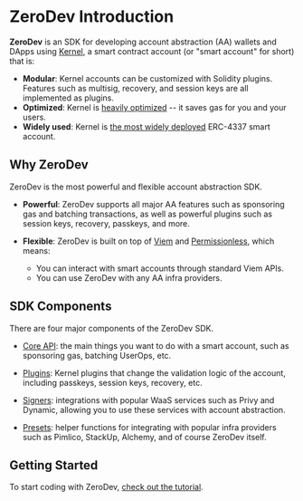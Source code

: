 # ZeroDev Introduction

**ZeroDev** is an SDK for developing account abstraction (AA) wallets and DApps using [Kernel](https://github.com/zerodevapp/kernel), a smart contract account (or "smart account" for short) that is:

- **Modular**: Kernel accounts can be customized with Solidity plugins.  Features such as multisig, recovery, and session keys are all implemented as plugins.
- **Optimized**: Kernel is [heavily optimized](https://github.com/zerodevapp/aa-benchmark) -- it saves gas for you and your users.
- **Widely used**: Kernel is [the most widely deployed](https://www.bundlebear.com/factories/all) ERC-4337 smart account.

## Why ZeroDev

ZeroDev is the most powerful and flexible account abstraction SDK.

- **Powerful**: ZeroDev supports all major AA features such as sponsoring gas and batching transactions, as well as powerful plugins such as session keys, recovery, passkeys, and more.

- **Flexible**: ZeroDev is built on top of [Viem](https://viem.sh/) and [Permissionless](https://docs.pimlico.io/permissionless/reference), which means:
  - You can interact with smart accounts through standard Viem APIs.
  - You can use ZeroDev with any AA infra providers.

## SDK Components

There are four major components of the ZeroDev SDK.

- [Core API](/sdk/core-api/create-account): the main things you want to do with a smart account, such as sponsoring gas, batching UserOps, etc.

- [Plugins](/sdk/plugins/intro): Kernel plugins that change the validation logic of the account, including passkeys, session keys, recovery, etc.

- [Signers](/sdk/signers/intro): integrations with popular WaaS services such as Privy and Dynamic, allowing you to use these services with account abstraction.

- [Presets](/sdk/presets/intro): helper functions for integrating with popular infra providers such as Pimlico, StackUp, Alchemy, and of course ZeroDev itself.

## Getting Started

To start coding with ZeroDev, [check out the tutorial](/sdk/getting-started/quickstart).